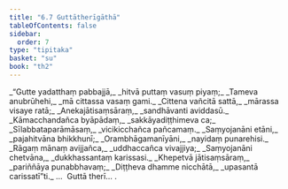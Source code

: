 ```yaml
---
title: "6.7 Guttātherīgāthā"
tableOfContents: false
sidebar:
  order: 7
type: "tipitaka"
basket: "su"
book: "th2"
---
```



<DynamicBreadcrumb />

<Division number="163" book="th2" bookNo="19" page="397">

<Paragraph number="224" type="verses" book="th2">
_“Gutte yadatthaṃ pabbajjā,_  
_hitvā puttaṃ vasuṃ piyaṃ;_  
_Tameva anubrūhehi,_  
_mā cittassa vasaṃ gami._  

</Paragraph>

</Division>
<Division number="164" book="th2" bookNo="19" page="397">

<Paragraph number="225" type="verses" book="th2">
_Cittena vañcitā sattā,_  
_mārassa visaye ratā;_  
_Anekajātisaṃsāraṃ,_  
_sandhāvanti aviddasū._  

</Paragraph>

</Division>
<Division number="165" book="th2" bookNo="19" page="397">

<Paragraph number="226" type="verses" book="th2">
_Kāmacchandañca byāpādaṃ,_  
_sakkāyadiṭṭhimeva ca;_  
_Sīlabbataparāmāsaṃ,_  
_vicikicchañca pañcamaṃ._  

</Paragraph>

</Division>
<Division number="166" book="th2" bookNo="19" page="397">

<Paragraph number="227" type="verses" book="th2">
_Saṃyojanāni etāni,_  
_pajahitvāna bhikkhunī;_  
_Orambhāgamanīyāni,_  
_nayidaṃ punarehisi._  

</Paragraph>

</Division>
<Division number="167" book="th2" bookNo="19" page="397">

<Paragraph number="228" type="verses" book="th2">
_Rāgaṃ mānaṃ avijjañca,_  
_uddhaccañca vivajjiya;_  
_Saṃyojanāni chetvāna,_  
_dukkhassantaṃ karissasi._  

</Paragraph>

</Division>
<Division number="168" book="th2" bookNo="19" page="397">

<Paragraph number="229" type="verses" book="th2">
_Khepetvā jātisaṃsāraṃ,_  
_pariññāya punabbhavaṃ;_  
_Diṭṭheva dhamme nicchātā,_  
_upasantā carissatī”ti._  


</Paragraph>
</Division>

<Paragraph number="230" type="center" book="th2">
…  Guttā therī… .
</Paragraph>